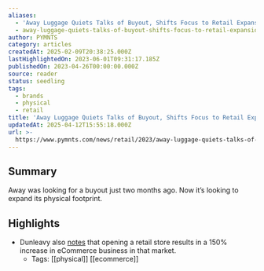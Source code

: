 ```yaml
---
aliases:
  - 'Away Luggage Quiets Talks of Buyout, Shifts Focus to Retail Expansion'
  - away-luggage-quiets-talks-of-buyout-shifts-focus-to-retail-expansion
author: PYMNTS
category: articles
createdAt: 2025-02-09T20:38:25.000Z
lastHighlightedOn: 2023-06-01T09:31:17.185Z
publishedOn: 2023-04-26T00:00:00.000Z
source: reader
status: seedling
tags:
  - brands
  - physical
  - retail
title: 'Away Luggage Quiets Talks of Buyout, Shifts Focus to Retail Expansion'
updatedAt: 2025-04-12T15:55:18.000Z
url: >-
  https://www.pymnts.com/news/retail/2023/away-luggage-quiets-talks-of-buyout-shifts-focus-to-retail-expansion/
---
```

## Summary

Away was looking for a buyout just two months ago. Now it’s looking to expand its physical footprint.

## Highlights

- Dunleavy also [notes](https://www.modernretail.co/marketing/away-to-open-its-first-new-retail-store-since-2021/) that opening a retail store results in a 150% increase in eCommerce business in that market.
    - Tags: [[physical]] [[ecommerce]]
